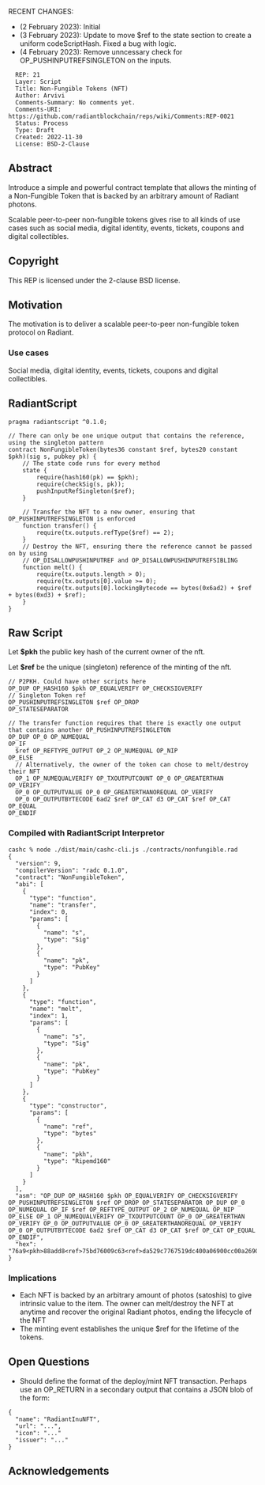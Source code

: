 RECENT CHANGES:
* (2 February 2023): Initial
* (3 February 2023): Update to move $ref to the state section to create a uniform codeScriptHash. Fixed a bug with logic.
* (4 February 2023): Remove unncessary check for OP_PUSHINPUTREFSINGLETON on the inputs.

<pre>
  REP: 21
  Layer: Script
  Title: Non-Fungible Tokens (NFT)
  Author: Arvivi
  Comments-Summary: No comments yet.
  Comments-URI: https://github.com/radiantblockchain/reps/wiki/Comments:REP-0021
  Status: Process
  Type: Draft
  Created: 2022-11-30
  License: BSD-2-Clause
</pre>

==Abstract==

Introduce a simple and powerful contract template that allows the minting of a Non-Fungible Token that is backed by an arbitrary amount of Radiant photons.

Scalable peer-to-peer non-fungible tokens gives rise to all kinds of use cases such as social media, digital identity, events, tickets, coupons and digital collectibles.

==Copyright==

This REP is licensed under the 2-clause BSD license.

==Motivation==

The motivation is to deliver a scalable peer-to-peer non-fungible token protocol on Radiant.

===Use cases===

Social media, digital identity, events, tickets, coupons and digital collectibles.

==RadiantScript==

<pre>
pragma radiantscript ^0.1.0;

// There can only be one unique output that contains the reference, using the singleton pattern
contract NonFungibleToken(bytes36 constant $ref, bytes20 constant $pkh)(sig s, pubkey pk) {
    // The state code runs for every method
    state {
        require(hash160(pk) == $pkh);
        require(checkSig(s, pk));
        pushInputRefSingleton($ref);
    }

    // Transfer the NFT to a new owner, ensuring that OP_PUSHINPUTREFSINGLETON is enforced
    function transfer() {
        require(tx.outputs.refType($ref) == 2); 
    }
    // Destroy the NFT, ensuring there the reference cannot be passed on by using
    // OP_DISALLOWPUSHINPUTREF and OP_DISALLOWPUSHINPUTREFSIBLING
    function melt() {
        require(tx.outputs.length > 0);
        require(tx.outputs[0].value >= 0);
        require(tx.outputs[0].lockingBytecode == bytes(0x6ad2) + $ref + bytes(0xd3) + $ref);
    }
}
</pre>

==Raw Script==

Let <b>$pkh</b> the public key hash of the current owner of the nft.

Let <b>$ref</b> be the unique (singleton) reference of the minting of the nft.

<pre>
// P2PKH. Could have other scripts here
OP_DUP OP_HASH160 $pkh OP_EQUALVERIFY OP_CHECKSIGVERIFY 
// Singleton Token ref
OP_PUSHINPUTREFSINGLETON $ref OP_DROP 
OP_STATESEPARATOR 

// The transfer function requires that there is exactly one output that contains another OP_PUSHINPUTREFSINGLETON
OP_DUP OP_0 OP_NUMEQUAL 
OP_IF 
  $ref OP_REFTYPE_OUTPUT OP_2 OP_NUMEQUAL OP_NIP 
OP_ELSE 
  // Alternatively, the owner of the token can chose to melt/destroy their NFT
  OP_1 OP_NUMEQUALVERIFY OP_TXOUTPUTCOUNT OP_0 OP_GREATERTHAN OP_VERIFY 
  OP_0 OP_OUTPUTVALUE OP_0 OP_GREATERTHANOREQUAL OP_VERIFY 
  OP_0 OP_OUTPUTBYTECODE 6ad2 $ref OP_CAT d3 OP_CAT $ref OP_CAT OP_EQUAL 
OP_ENDIF
</pre>

===Compiled with RadiantScript Interpretor===

<pre>
cashc % node ./dist/main/cashc-cli.js ./contracts/nonfungible.rad
{
  "version": 9,
  "compilerVersion": "radc 0.1.0",
  "contract": "NonFungibleToken",
  "abi": [
    {
      "type": "function",
      "name": "transfer",
      "index": 0,
      "params": [
        {
          "name": "s",
          "type": "Sig"
        },
        {
          "name": "pk",
          "type": "PubKey"
        }
      ]
    },
    {
      "type": "function",
      "name": "melt",
      "index": 1,
      "params": [
        {
          "name": "s",
          "type": "Sig"
        },
        {
          "name": "pk",
          "type": "PubKey"
        }
      ]
    },
    {
      "type": "constructor",
      "params": [
        {
          "name": "ref",
          "type": "bytes"
        },
        {
          "name": "pkh",
          "type": "Ripemd160"
        }
      ]
    }
  ],
  "asm": "OP_DUP OP_HASH160 $pkh OP_EQUALVERIFY OP_CHECKSIGVERIFY OP_PUSHINPUTREFSINGLETON $ref OP_DROP OP_STATESEPARATOR OP_DUP OP_0 OP_NUMEQUAL OP_IF $ref OP_REFTYPE_OUTPUT OP_2 OP_NUMEQUAL OP_NIP OP_ELSE OP_1 OP_NUMEQUALVERIFY OP_TXOUTPUTCOUNT OP_0 OP_GREATERTHAN OP_VERIFY OP_0 OP_OUTPUTVALUE OP_0 OP_GREATERTHANOREQUAL OP_VERIFY OP_0 OP_OUTPUTBYTECODE 6ad2 $ref OP_CAT d3 OP_CAT $ref OP_CAT OP_EQUAL OP_ENDIF",
  "hex": "76a9<pkh>88add8<ref>75bd76009c63<ref>da529c7767519dc400a06900cc00a26900cd026ad2<ref>7e01d37e<ref>7e8768"
}
</pre>

===Implications===

* Each NFT is backed by an arbitrary amount of photos (satoshis) to give intrinsic value to the item. The owner can melt/destroy the NFT at anytime and recover the original Radiant photos, ending the lifecycle of the NFT
* The minting event establishes the unique $ref for the lifetime of the tokens.

==Open Questions==

* Should define the format of the deploy/mint NFT transaction. Perhaps use an OP_RETURN in a secondary output that contains a JSON blob of the form:

<pre>
{
  "name": "RadiantInuNFT",
  "url": "...",
  "icon": "..."
  "issuer": "..."
}
</pre>

==Acknowledgements==
